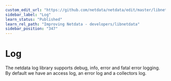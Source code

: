 ```yaml
---
custom_edit_url: "https://github.com/netdata/netdata/edit/master/libnetdata/log/README.md"
sidebar_label: "Log"
learn_status: "Published"
learn_rel_path: "Improving Netdata - developers/libnetdata"
sidebar_position: "347"
---
```



# Log

The netdata log library supports debug, info, error and fatal error logging. 
By default we have an access log, an error log and a collectors log. 


